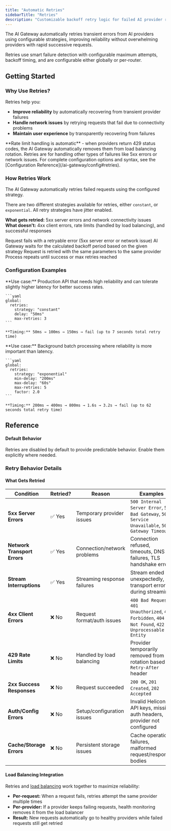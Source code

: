 ```yaml
---
title: "Automatic Retries"
sidebarTitle: "Retries"
description: "Customizable backoff retry logic for failed AI provider requests"
---
```


The AI Gateway automatically retries transient errors from AI providers using configurable strategies, improving reliability without overwhelming providers with rapid successive requests.

Retries use smart failure detection with configurable maximum attempts, backoff timing, and are configurable either globally or
per-router.

## Getting Started

### Why Use Retries?

Retries help you:
- **Improve reliability** by automatically recovering from transient provider failures
- **Handle network issues** by retrying requests that fail due to connectivity problems
- **Maintain user experience** by transparently recovering from failures

<Info>
  **Rate limit handling is automatic** - when providers return 429 status codes, the AI Gateway automatically removes them from load balancing rotation. Retries are for handling other types of failures like 5xx errors or network issues.
</Info>

<Note>
  For complete configuration options and syntax, see the [Configuration Reference](/ai-gateway/config#retries).
</Note>

### How Retries Work

The AI Gateway automatically retries failed requests using the configured strategy.

There are two different strategies available for retries, either `constant`, or `exponential`. All retry
strategies have jitter enabled.

**What gets retried:** 5xx server errors and network connectivity issues  
**What doesn't:** 4xx client errors, rate limits (handled by load balancing), and successful responses

<Steps>
  <Step title="Request Fails">
    Request fails with a retryable error (5xx server error or network issue)
  </Step>
  
  <Step title="Wait Period">
    AI Gateway waits for the calculated backoff period based on the given strategy
  </Step>
  
  <Step title="Retry Request">
    Request is retried with the same parameters to the same provider
  </Step>
  
  <Step title="Repeat or Return">
    Process repeats until success or max retries reached
  </Step>
</Steps>

### Configuration Examples

<Tabs>
  <Tab title="Production API - Reliable Service">
    **Use case:** Production API that needs high reliability and can tolerate slightly higher latency for better success rates.

    ```yaml
    global:
      retries:
        strategy: "constant"
        delay: "50ms"
        max-retries: 3
    ```
    
    **Timing:** 50ms → 100ms → 150ms → fail (up to 7 seconds total retry time)
  </Tab>

  <Tab title="Batch Processing - Maximum Reliability">
    **Use case:** Background batch processing where reliability is more important than latency.

    ```yaml
    global:
      retries:
        strategy: "exponential"
        min-delay: "200ms"
        max-delay: "60s"
        max-retries: 5
        factor: 2.0
    ```
    
    **Timing:** 200ms → 400ms → 800ms → 1.6s → 3.2s → fail (up to 62 seconds total retry time)
  </Tab>
</Tabs>

## Reference

#### Default Behavior

Retries are disabled by default to provide predictable behavior. Enable them explicitly where needed.

### Retry Behavior Details

#### What Gets Retried

| Condition | Retried? | Reason | Examples |
|-----------|----------|---------|----------|
| **5xx Server Errors** | ✅ Yes | Temporary provider issues | `500 Internal Server Error`, `502 Bad Gateway`, `503 Service Unavailable`, `504 Gateway Timeout` |
| **Network Transport Errors** | ✅ Yes | Connection/network problems | Connection refused, timeouts, DNS failures, TLS handshake errors |
| **Stream Interruptions** | ✅ Yes | Streaming response failures | Stream ended unexpectedly, transport errors during streaming |
| **4xx Client Errors** | ❌ No | Request format/auth issues | `400 Bad Request`, `401 Unauthorized`, `403 Forbidden`, `404 Not Found`, `422 Unprocessable Entity` |
| **429 Rate Limits** | ❌ No | Handled by load balancing | Provider temporarily removed from rotation based on `Retry-After` header |
| **2xx Success Responses** | ❌ No | Request succeeded | `200 OK`, `201 Created`, `202 Accepted` |
| **Auth/Config Errors** | ❌ No | Setup/configuration issues | Invalid Helicone API keys, missing auth headers, provider not configured |
| **Cache/Storage Errors** | ❌ No | Persistent storage issues | Cache operation failures, malformed request/response bodies |


#### Load Balancing Integration

Retries and [load balancing](/ai-gateway/features/loadbalancing) work together to maximize reliability:

- **Per-request:** When a request fails, retries attempt the same provider multiple times
- **Per-provider:** If a provider keeps failing requests, health monitoring removes it from the load balancer
- **Result:** New requests automatically go to healthy providers while failed requests still get retried


